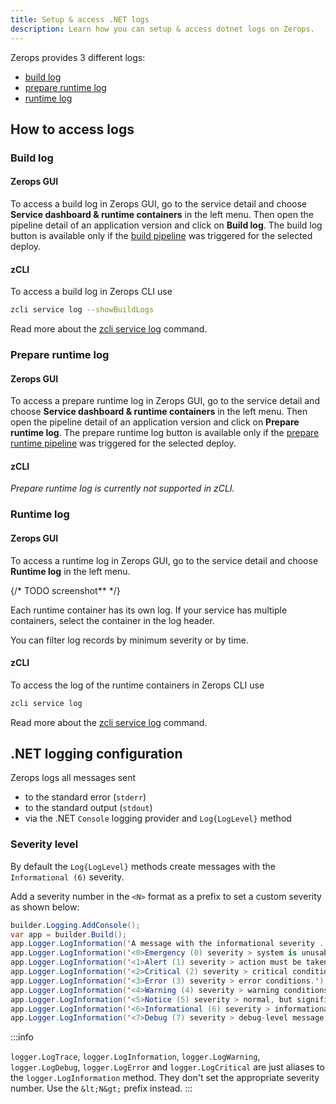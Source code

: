 ```yaml
---
title: Setup & access .NET logs
description: Learn how you can setup & access dotnet logs on Zerops.
---
```


Zerops provides 3 different logs:

- [build log](#build-log)
- [prepare runtime log](#prepare-runtime-log)
- [runtime log](#runtime-log)

## How to access logs

### Build log

#### Zerops GUI

To access a build log in Zerops GUI, go to the service detail and choose **Service dashboard & runtime containers** in the left menu. Then open the pipeline detail of an application version and click on **Build log**. The build log button is available only if the [build pipeline](/dotnet/how-to/trigger-pipeline) was triggered for the selected deploy.

#### zCLI

To access a build log in Zerops CLI use

```sh
zcli service log --showBuildLogs
```

Read more about the [zcli service log](/references/cli/access-logs) command.

### Prepare runtime log

#### Zerops GUI

To access a prepare runtime log in Zerops GUI, go to the service detail and choose **Service dashboard & runtime containers** in the left menu. Then open the pipeline detail of an application version and click on **Prepare runtime log**. The prepare runtime log button is available only if the [prepare runtime pipeline](/dotnet/how-to/build-pipeline#preparecommands-1) was triggered for the selected deploy.

#### zCLI

_Prepare runtime log is currently not supported in zCLI._

### Runtime log

#### Zerops GUI

To access a runtime log in Zerops GUI, go to the service detail and choose **Runtime log** in the left menu.

{/* TODO screenshot** */}

Each runtime container has its own log. If your service has multiple containers, select the container in the log header.

You can filter log records by minimum severity or by time.

#### zCLI

To access the log of the runtime containers in Zerops CLI use

```sh
zcli service log
```

Read more about the [zcli service log](/references/cli/access-logs) command.

## .NET logging configuration

Zerops logs all messages sent

- to the standard error (`stderr`)
- to the standard output (`stdout`)
- via the .NET `Console` logging provider and `Log{LogLevel}` method

### Severity level

By default the `Log{LogLevel}` methods create messages with the `Informational (6)` severity.

Add a severity number in the `<N>` format as a prefix to set a custom severity as shown below:

```csharp
builder.Logging.AddConsole();
var app = builder.Build();
app.Logger.LogInformation('A message with the informational severity ...');
app.Logger.LogInformation('<0>Emergency (0) severity > system is unusable.');
app.Logger.LogInformation('<1>Alert (1) severity > action must be taken immediately.');
app.Logger.LogInformation('<2>Critical (2) severity > critical conditions.');
app.Logger.LogInformation('<3>Error (3) severity > error conditions.');
app.Logger.LogInformation('<4>Warning (4) severity > warning conditions.');
app.Logger.LogInformation('<5>Notice (5) severity > normal, but significant, condition.');
app.Logger.LogInformation('<6>Informational (6) severity > informational message.');
app.Logger.LogInformation('<7>Debug (7) severity > debug-level message.');
```

:::info

`logger.LogTrace`, `logger.LogInformation`,
`logger.LogWarning`, `logger.LogDebug`, `
  logger.LogError
` and `logger.LogCritical` are just aliases to the `
  logger.LogInformation
` method. They don't set the appropriate severity number. Use the `
  &lt;N&gt;
` prefix instead. :::
